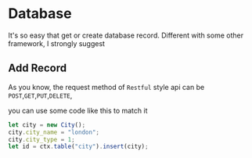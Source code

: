 # Database

It's so easy that get or create database record. Different with some other framework, I strongly suggest

## Add Record

As you know, the request method of `Restful` style api can be `POST`,`GET`,`PUT`,`DELETE`,

you can use some code like this to match it

```js
let city = new City();
city.city_name = "london";
city.city_type = 1;
let id = ctx.table("city").insert(city);
```